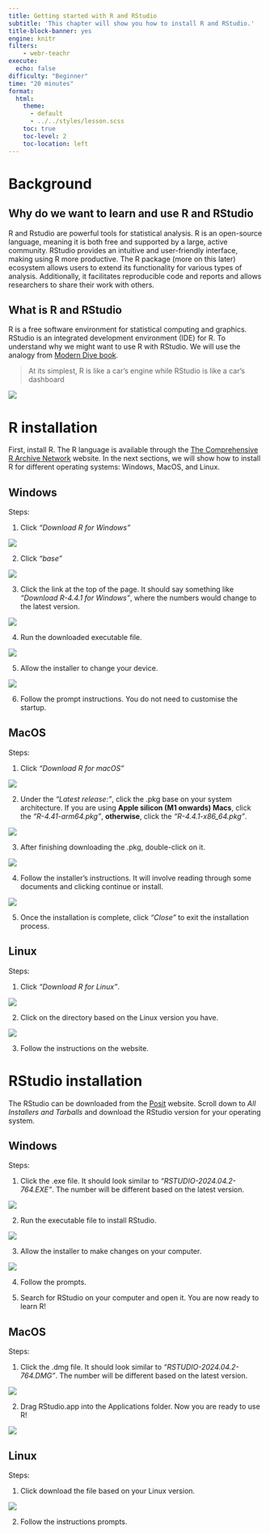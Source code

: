 ```yaml
---
title: Getting started with R and RStudio
subtitle: 'This chapter will show you how to install R and RStudio.'
title-block-banner: yes
engine: knitr
filters:
    - webr-teachr
execute: 
  echo: false
difficulty: "Beginner"
time: "20 minutes"
format:
  html:
    theme:
      - default
      - ../../styles/lesson.scss
    toc: true
    toc-level: 2
    toc-location: left
---
```


# Background

## Why do we want to learn and use R and RStudio

R and Rstudio are powerful tools for statistical analysis. R is an open-source language, meaning it is both free and supported by a large, active community. RStudio provides an intuitive and user-friendly interface, making using R more productive. The R package (more on this later) ecosystem allows users to extend its functionality for various types of analysis. Additionally, it facilitates reproducible code and reports and allows researchers to share their work with others.


## What is R and RStudio

R is a free software environment for statistical computing and graphics. RStudio is an integrated development environment (IDE) for R. To understand why we might want to use R with RStudio. We will use the analogy from [Modern Dive book](https://moderndive.com/1-getting-started.html#r-rstudio). 

>  At its simplest, R is like a car’s engine while RStudio is like a car’s dashboard

![](resources/R_vs_RStudio.png)

# R installation

First, install R. The R language is available through the [The Comprehensive R Archive Network](http://cran.r-project.org/) website. In the next sections, we will show how to install R for different operating systems: Windows, MacOS, and Linux. 

## Windows

Steps:

1. Click *"Download R for Windows"*

![](resources/R_install_windows_1.png)

2. Click *"base"*

![](resources/R_install_windows_2.png)

3. Click the link at the top of the page. It should say something like *"Download R-4.4.1 for Windows"*, where the numbers would change to the latest version.

![](resources/R_install_windows_3.png)

4. Run the downloaded executable file.

![](resources/R_install_windows_4.png)

5. Allow the installer to change your device.

![](resources/R_install_windows_5.png)

6. Follow the prompt instructions. You do not need to customise the startup.

## MacOS

Steps:

1. Click *"Download R for macOS"*

![](resources/R_install_macos_1.png)

2. Under the *"Latest release:"*, click the .pkg base on your system architecture. If you are using **Apple silicon (M1 onwards) Macs**, click the *"R-4.41-arm64.pkg"*, **otherwise**, click the *"R-4.4.1-x86_64.pkg"*.

![](resources/R_install_macos_2.png)

3. After finishing downloading the .pkg, double-click on it.

![](resources/R_install_macos_3.png)

4. Follow the installer's instructions. It will involve reading through some documents and clicking continue or install.

![](resources/R_install_macos_4.png)

5. Once the installation is complete, click *"Close"* to exit the installation process.

## Linux

Steps:

1. Click *"Download R for Linux"*.

![](resources/R_install_linux_1.png)

2. Click on the directory based on the Linux version you have.

![](resources/R_install_linux_2.png)

3. Follow the instructions on the website.

# RStudio installation

The RStudio can be downloaded from the [Posit](https://posit.co/download/rstudio-desktop/) website. Scroll down to *All Installers and Tarballs* and download the RStudio version for your operating system.

## Windows

Steps:

1. Click the .exe file. It should look similar to *"RSTUDIO-2024.04.2-764.EXE"*. The number will be different based on the latest version.

![](resources/RStudio_install_windows.png)

2. Run the executable file to install RStudio.

![](resources/RStudio_install_windows_1.png)

3. Allow the installer to make changes on your computer.

![](resources/RStudio_install_windows_2.png)

4. Follow the prompts.

5. Search for RStudio on your computer and open it. You are now ready to learn R!

## MacOS

Steps:

1. Click the .dmg file. It should look similar to *"RSTUDIO-2024.04.2-764.DMG"*. The number will be different based on the latest version.

![](resources/RStudio_install_Mac.png)

2. Drag RStudio.app into the Applications folder. Now you are ready to use R!

![](resources/RStudio_Install_Mac_1.png)

## Linux

Steps:

1. Click download the file based on your Linux version.

![](resources/RStudio_install_linux.png)

2. Follow the instructions prompts.
